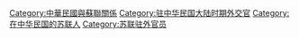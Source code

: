 [[Category:中華民國與蘇聯關係|Category:中華民國與蘇聯關係]]
[[Category:驻中华民国大陆时期外交官|Category:驻中华民国大陆时期外交官]]
[[Category:在中华民国的苏联人|Category:在中华民国的苏联人]]
[[Category:苏联驻外官员|Category:苏联驻外官员]]